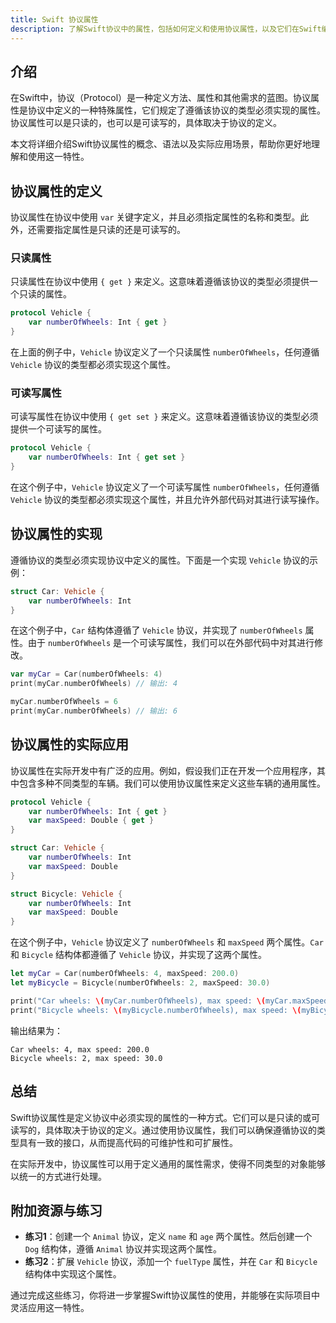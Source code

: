```yaml
---
title: Swift 协议属性
description: 了解Swift协议中的属性，包括如何定义和使用协议属性，以及它们在Swift编程中的实际应用。
---
```


## 介绍

在Swift中，协议（Protocol）是一种定义方法、属性和其他需求的蓝图。协议属性是协议中定义的一种特殊属性，它们规定了遵循该协议的类型必须实现的属性。协议属性可以是只读的，也可以是可读写的，具体取决于协议的定义。

本文将详细介绍Swift协议属性的概念、语法以及实际应用场景，帮助你更好地理解和使用这一特性。

## 协议属性的定义

协议属性在协议中使用 `var` 关键字定义，并且必须指定属性的名称和类型。此外，还需要指定属性是只读的还是可读写的。

### 只读属性

只读属性在协议中使用 `{ get }` 来定义。这意味着遵循该协议的类型必须提供一个只读的属性。

```swift
protocol Vehicle {
    var numberOfWheels: Int { get }
}
```

在上面的例子中，`Vehicle` 协议定义了一个只读属性 `numberOfWheels`，任何遵循 `Vehicle` 协议的类型都必须实现这个属性。

### 可读写属性

可读写属性在协议中使用 `{ get set }` 来定义。这意味着遵循该协议的类型必须提供一个可读写的属性。

```swift
protocol Vehicle {
    var numberOfWheels: Int { get set }
}
```

在这个例子中，`Vehicle` 协议定义了一个可读写属性 `numberOfWheels`，任何遵循 `Vehicle` 协议的类型都必须实现这个属性，并且允许外部代码对其进行读写操作。

## 协议属性的实现

遵循协议的类型必须实现协议中定义的属性。下面是一个实现 `Vehicle` 协议的示例：

```swift
struct Car: Vehicle {
    var numberOfWheels: Int
}
```

在这个例子中，`Car` 结构体遵循了 `Vehicle` 协议，并实现了 `numberOfWheels` 属性。由于 `numberOfWheels` 是一个可读写属性，我们可以在外部代码中对其进行修改。

```swift
var myCar = Car(numberOfWheels: 4)
print(myCar.numberOfWheels) // 输出: 4

myCar.numberOfWheels = 6
print(myCar.numberOfWheels) // 输出: 6
```

## 协议属性的实际应用

协议属性在实际开发中有广泛的应用。例如，假设我们正在开发一个应用程序，其中包含多种不同类型的车辆。我们可以使用协议属性来定义这些车辆的通用属性。

```swift
protocol Vehicle {
    var numberOfWheels: Int { get }
    var maxSpeed: Double { get }
}

struct Car: Vehicle {
    var numberOfWheels: Int
    var maxSpeed: Double
}

struct Bicycle: Vehicle {
    var numberOfWheels: Int
    var maxSpeed: Double
}
```

在这个例子中，`Vehicle` 协议定义了 `numberOfWheels` 和 `maxSpeed` 两个属性。`Car` 和 `Bicycle` 结构体都遵循了 `Vehicle` 协议，并实现了这两个属性。

```swift
let myCar = Car(numberOfWheels: 4, maxSpeed: 200.0)
let myBicycle = Bicycle(numberOfWheels: 2, maxSpeed: 30.0)

print("Car wheels: \(myCar.numberOfWheels), max speed: \(myCar.maxSpeed)")
print("Bicycle wheels: \(myBicycle.numberOfWheels), max speed: \(myBicycle.maxSpeed)")
```

输出结果为：

```
Car wheels: 4, max speed: 200.0
Bicycle wheels: 2, max speed: 30.0
```

## 总结

Swift协议属性是定义协议中必须实现的属性的一种方式。它们可以是只读的或可读写的，具体取决于协议的定义。通过使用协议属性，我们可以确保遵循协议的类型具有一致的接口，从而提高代码的可维护性和可扩展性。

在实际开发中，协议属性可以用于定义通用的属性需求，使得不同类型的对象能够以统一的方式进行处理。

## 附加资源与练习

- **练习1**：创建一个 `Animal` 协议，定义 `name` 和 `age` 两个属性。然后创建一个 `Dog` 结构体，遵循 `Animal` 协议并实现这两个属性。
- **练习2**：扩展 `Vehicle` 协议，添加一个 `fuelType` 属性，并在 `Car` 和 `Bicycle` 结构体中实现这个属性。

通过完成这些练习，你将进一步掌握Swift协议属性的使用，并能够在实际项目中灵活应用这一特性。